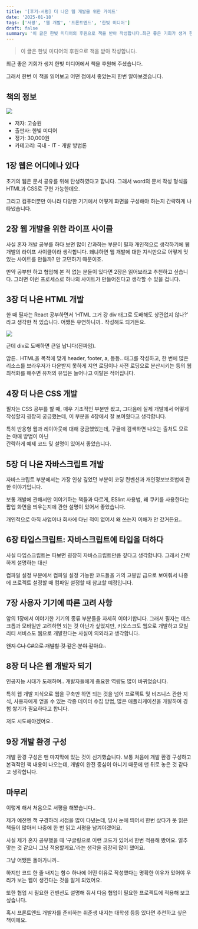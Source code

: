 ```yaml
---
title: '[후기-서평] 더 나은 웹 개발을 위한 가이드'
date: '2025-01-18'
tags: ['서평', '웹 개발', '프론트엔드', '한빛 미디어']
draft: false
summary: '이 글은 한빛 미디어의 후원으로 책을 받아 작성합니다.최근 좋은 기회가 생겨 한빛 미디어에서 책을 후원해 주셨습니다. 그래서 한번 이 책을 읽어보고 어떤 점에서 좋았는지 한번 알아보겠습니다.'
---
```


> 이 글은 한빛 미디어의 후원으로 책을 받아 작성합니다.

최근 좋은 기회가 생겨
한빛 미디어에서 책을 후원해 주셨습니다.

그래서 한번 이 책을 읽어보고
어떤 점에서 좋았는지 한번 알아보겠습니다.

## 책의 정보

![](https://velog.velcdn.com/images/zetbe/post/ba9af372-4d43-41bb-90b2-883f393b0e83/image.png)

- 저자: 고승원
- 출판사: 한빛 미디어
- 정가: 30,000원
- 카테고리: 국내 - IT - 개발 방법론

## 1장 웹은 어디에나 있다

초기의 웹은 문서 공유를 위해 탄생하였다고 합니다.
그래서 word의 문서 작성 형식을 HTML과 CSS로 구현 가능한데요.

그리고 컴퓨터뿐만 아니라
다양한 기기에서 어떻게 화면을 구성해야 하는지 간략하게 나타냈습니다.

## 2장 웹 개발을 위한 라이프 사이클

사실 혼자 개발 공부를 하다 보면 많이 간과하는 부분이
필자 개인적으로 생각하기에 웹 개발의 라이프 사이클이라 생각합니다.
왜냐하면 웹 개발에 대한 지식만으로 어떻게 멋있는 사이트를 만들까? 만 고민하기 때문이죠.

만약 공부만 하고 협업해 본 적 없는 분들이 있다면 2장은 읽어보라고 추천하고 싶습니다.
그러면 이런 프로세스로 하나의 사이트가 만들어진다고 생각할 수 있을 겁니다.

## 3장 더 나은 HTML 개발

한 때 필자는 React 공부하면서 ‘HTML 그거 걍 div 태그로 도배해도 상관없지 않나?’
라고 생각한 적 있습니다.
어쨌든 유연하니까.. 작성해도 되거든요.

![](https://velog.velcdn.com/images/zetbe/post/499f8c3d-9320-4138-ae33-ab420bd1e5f8/image.png)

근데 div로 도배하면 큰일 납니다(진짜임).

암튼.. HTML을 목적에 맞게 header, footer, a, 등등.. 태그를 작성하고,
한 번에 많은 리소스를 브라우저가 다운받지 못하게
지연 로딩이나 사전 로딩으로 분산시키는 등의
웹 최적화를 해주면 유저의 유입은 늘어나고 이탈은 적어집니다.

## 4장 더 나은 CSS 개발

필자는 CSS 공부를 할 때, 매우 기초적인 부분만 봤고,
그다음에 실제 개발에서 어떻게 작성할지 굉장히 궁금했는데,
이 부분을 4장에서 잘 보여줬다고 생각합니다.

특히 반응형 웹과 레이아웃에 대해 궁금했었는데,
구글에 검색하면 나오는 출처도 모르는 야매 방법이 아닌  
간략하게 예제 코드 및 설명이 있어서 좋았습니다.

## 5장 더 나은 자바스크립트 개발

자바스크립트 부분에서는 가장 인상 깊었던 부분이
코딩 컨벤션과 개인정보보호법에 관한 이야기입니다.

보통 개발에 관해서만 이야기하는 책들과 다르게,
ESlint 사용법, 왜 쿠키를 사용한다는 팝업 화면을 띄우는지에 관한 설명이 있어서 좋았습니다.

개인적으로 아직 사업이나 회사에 다닌 적이 없어서 왜 쓰는지 이해가 안 갔거든요..

## 6장 타입스크립트: 자바스크립트에 타입을 더하다

사실 타입스크립트는 파보면 굉장히 자바스크립트만큼 깊다고 생각합니다.
그래서 간략하게 설명하는 대신

컴파일 설정 부분에서 컴파일 설정 가능한 코드들을 거의 고봉밥 급으로 보여줘서
나중에 프로젝트 설정할 때 컴파일 설정할 때 참고할 예정입니다.

## 7장 사용자 기기에 따른 고려 사항

앞의 1장에서 이야기한 기기의 종류 부분들을 자세히 이야기합니다.
그래서 필자는 데스크톱과 모바일만 고려하면 되는 것 아닌가 싶었지만,
키오스크도 웹으로 개발하고
모빌리티 서비스도 웹으로 개발한다는 사실이 의외라고 생각합니다.

~~왠지 C나 C#으로 개발할 것 같은 분야 같아요..~~

## 8장 더 나은 웹 개발자 되기

인공지능 시대가 도래하며.. 개발자들에게 중요한 역량도 많이 바뀌었습니다.

특히 웹 개발 지식으로 웹을 구축만 하면 되는 것을 넘어
프로젝트 및 비즈니스 관한 지식,
사용자에게 얻을 수 있는 각종 데이터 수집 방법,
많은 애플리케이션을 개발하여 경험 쌓기가 필요하다고 합니다.

저도 시도해야겠어요..

## 9장 개발 환경 구성

개발 환경 구성은 맨 마지막에 있는 것이 신기했습니다.
보통 처음에 개발 환경 구성하고 본격적인 책 내용이 나오는데,
개발이 완전 중심이 아니기 때문에 맨 뒤로 놓은 것 같다고 생각합니다.

## 마무리

이렇게 해서 처음으로 서평을 해봤습니다..

제가 예전엔 책 구경하러 서점을 많이 다녔는데,
당시 눈에 띄어서 한번 샀다가 못 읽은 책들이 많아서 나중에 한 번 읽고 서평을 남겨야겠어요.

사실 제가 혼자 공부했을 때
‘구글링으로 이런 코드가 있어서 한번 적용해 봤어요. 얼추 맞는 것 같으니 그냥 적용할게요.’라는 생각을 굉장히 많이 했어요.

그냥 어쨌든 돌아가니까..

하지만 코드 한 줄 내지는 함수 하나에
어떤 이유로 작성했다는 명확한 이유가 있어야
우리가 보는 웹이 생긴다는 것을 알게 되었어요.

또한 협업 시 필요한 컨벤션도 설명해 줘서
다음 협업이 필요한 프로젝트에 적용해 보고 싶습니다.

혹시 프론트엔드 개발자를 준비하는 취준생 내지는 대학생 등등 있다면
추천하고 싶은 책이에요.
